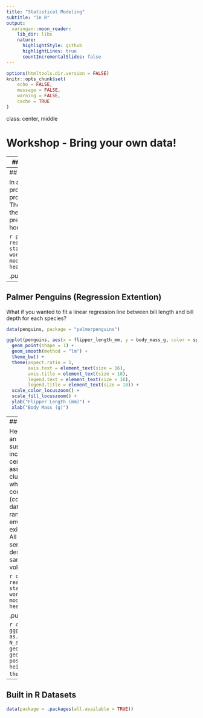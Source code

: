 ```yaml
---
title: "Statistical Modeling"
subtitle: "In R"
output:
  xaringan::moon_reader:
    lib_dir: libs
    nature:
      highlightStyle: github
      highlightLines: true
      countIncrementalSlides: false
---
```


```r
options(htmltools.dir.version = FALSE)
knitr::opts_chunk$set(
	echo = FALSE,
	message = FALSE,
	warning = FALSE,
	cache = TRUE
)
```

class: center, middle

# Workshop - Bring your own data!


---
## Palmer Penguins (ANOVA)

Are there differences in any of the measures (bill width, bill depth, flipper length, body mass) between the three species? Can you also account for the sex of the penguin?

```r
data(penguins, package = "palmerpenguins")
```

```r
penguins %>%
  pivot_longer(cols = c("bill_length_mm", "bill_depth_mm", "flipper_length_mm", "body_mass_g"),
               names_to = "measure",
               values_to = "value") %>%
  ggplot(aes(x = species, y = value, color = species, fill = species)) +
  geom_boxplot(alpha = 0.3) +
  geom_point(position = position_jitter(width = 0.2, height = 0)) +
  facet_wrap(~measure, scales = "free", ncol = 4) +
  theme_bw() +
  theme(aspect.ratio = 1) +
  scale_color_locuszoom() +
  scale_fill_locuszoom()
```

---
## Production

In a manufacturing study, the production times for 111 recent production runs were obtained. The researchers are curious if the production lot size can predict the production time in hours.

```r
production_data <- read.csv("https://unl-statistics.github.io/R-workshops/06-r-modeling/data/production.csv")
head(production_data)
```

.pull-left[
```r
production_data <- read.csv("https://unl-statistics.github.io/R-workshops/06-r-modeling/data/production.csv")
head(production_data) %>% kable()
```
].pull-right[
```r
ggplot(data = production_data, aes(x = Lot.Size, y = Time)) +
  geom_point(shape = 1) +
  geom_smooth(method = "lm") +
  theme_bw() +
  theme(aspect.ratio = 1,
        axis.text = element_text(size = 16),
        axis.title = element_text(size = 18))
```
]

---
## Palmer Penguins (Regression Extention)

What if you wanted to fit a linear regression line between bill length and bill depth for each species?

```r
data(penguins, package = "palmerpenguins")
```

```r
ggplot(penguins, aes(x = flipper_length_mm, y = body_mass_g, color = species, fill = species)) +
  geom_point(shape = 1) +
  geom_smooth(method = "lm") +
  theme_bw() + 
  theme(aspect.ratio = 1,
        axis.text = element_text(size = 16),
        axis.title = element_text(size = 18),
        legend.text = element_text(size = 16),
        legend.title = element_text(size = 18)) +
  scale_color_locuszoom() +
  scale_fill_locuszoom() +
  ylab("Flipper Length (mm)") +
  xlab("Body Mass (g)")
```


---
## Environmental Condition

Here’s the big picture: there is an environmental condition suspected of causing increased incidence of a certain medical disorder. To assess the suspected link, 100 clusters are randomly selected where the environmental condition does not exist (coded “Condition = 0”) in the data set) and 100 clusters are randomly selected where the environmental condition does exist (coded “Condition = 1”). All households at each site are sent a survey (in survey design, this is called cluster sampling) – response is voluntary.

```r
condition_data <- read.csv("https://unl-statistics.github.io/R-workshops/06-r-modeling/data/condition.csv")
head(condition_data)
```

.pull-left[
```r
condition_data <- read.csv("https://unl-statistics.github.io/R-workshops/06-r-modeling/data/condition.csv")
condition_data[1:4,] %>%
  kable() %>% kable_styling("striped") %>% scroll_box(width = "100%")
```
].pull-right[

```r
condition_data %>%
  ggplot(aes(x = as.factor(Condition), y = N_affected/N_respond)) +
  geom_boxplot() +
  geom_point(position = position_jitter(width = 0.2, height = 0)) +
  theme_bw() +
  theme(aspect.ratio = 0.5)
```
]

---
## Built in R Datasets

```r
data(package = .packages(all.available = TRUE))
```


